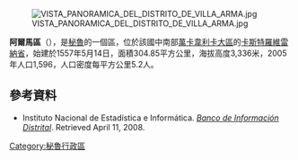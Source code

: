 [[Image:VISTA_PANORAMICA_DEL_DISTRITO_DE_VILLA_ARMA.jpg|right]]

'''阿爾馬區'''（{{lang-es|Distrito de Arma}}），是[[秘魯|秘魯]]的一個區，位於該國中南部[[萬卡韋利卡大區|萬卡韋利卡大區]]的[[卡斯特羅維雷納省|卡斯特羅維雷納省]]，始建於1557年5月14日，面積304.85平方公里，海拔高度3,336米，2005年人口1,596，人口密度每平方公里5.2人。

==參考資料==
*{{es icon}} Instituto Nacional de Estadística e Informática. ''[https://web.archive.org/web/20080423164200/http://desa.inei.gob.pe/mapas/bid/ Banco de Información Distrital]''. Retrieved April 11, 2008.

{{coord|12.7850|S|74.9714|W|source:wikidata-and-enwiki-cat-tree_region:PE|display=title}}

{{Peru-geo-stub}}
[[Category:秘魯行政區|Category:秘魯行政區]]